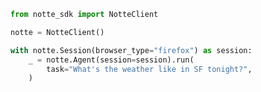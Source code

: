 ```python firefox.py
from notte_sdk import NotteClient

notte = NotteClient()

with notte.Session(browser_type="firefox") as session:
    _ = notte.Agent(session=session).run(
        task="What's the weather like in SF tonight?",
    )
```

